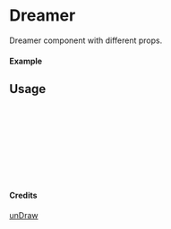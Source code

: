 
<Meta of={Dreamer} title="unDraw/Dreamer" />

# Dreamer

Dreamer component with different props.

#### Example

<Canvas of={Dreamer.Primary} />

## Usage

```ts
import { Dreamer } from "yadl-ui";

const Example = () => {
  return (
      <Dreamer />
  );
};

export default Example;
```

#### Credits
[unDraw](https://undraw.co/illustrations)
